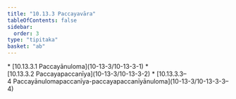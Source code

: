 ```yaml
---
title: "10.13.3 Paccayavāra"
tableOfContents: false
sidebar:
  order: 3
type: "tipitaka"
basket: "ab"
---
```



<DynamicBreadcrumb />



<TableOfContents>
* [10.13.3.1 Paccayānuloma](10-13-3/10-13-3-1)
* [10.13.3.2 Paccayapaccanīya](10-13-3/10-13-3-2)
* [10.13.3.3–4 Paccayānulomapaccanīya-paccayapaccanīyānuloma](10-13-3/10-13-3-3–4)
</TableOfContents>